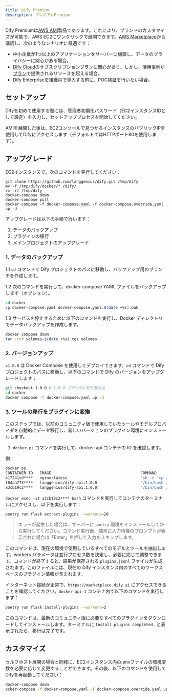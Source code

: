 ```yaml
---
title: Dify Premium
description: プレミアムPremium
---
```



Dify Premiumは[AWS AMI](https://docs.aws.amazon.com/ja_jp/AWSEC2/latest/UserGuide/ec2-instances-and-amis.html)製品であります。これにより、ブランドのカスタマイズが可能で、AWS EC2にワンクリックで展開できます。[AWS Marketplace](https://aws.amazon.com/marketplace/pp/prodview-t22mebxzwjhu6)から購読し、次のようなシナリオに最適です：

* 中小企業が1つ以上のアプリケーションをサーバーに構築し、データのプライバシーに関心がある場合。
* [Dify Cloud](/ja-jp/getting-started/cloud)のサブスクリプションプランに関心があり、しかし、活用事例が[プラン](https://dify.ai/pricing)で提供されるリソースを超える場合。
* Dify Enterpriseを組織内で導入する前に、POC検証を行いたい場合。

## セットアップ

Difyを初めて使用する際には、管理者初期化パスワード（EC2インスタンスIDとして設定）を入力し、セットアッププロセスを開始してください。

AMIを展開した後は、EC2コンソールで見つかるインスタンスのパブリックIPを使用してDifyにアクセスします（デフォルトではHTTPポート80を使用します）。

## アップグレード

EC2インスタンスで、次のコマンドを実行してください：

```
git clone https://github.com/langgenius/dify.git /tmp/dify
mv -f /tmp/dify/docker/* /dify/
rm -rf /tmp/dify
docker-compose down
docker-compose pull
docker-compose -f docker-compose.yaml -f docker-compose.override.yaml up -d
```

<Accordion title="コミュニティ版を v1.0.0 にアップグレードする">

アップグレードは以下の手順で行います：

1. データのバックアップ
2. プラグインの移行
3. メインプロジェクトのアップグレード

### 1. データのバックアップ

1.1 `cd` コマンドで Dify プロジェクトのパスに移動し、バックアップ用のブランチを作成します。

1.2 次のコマンドを実行して、docker-compose YAML ファイルをバックアップします（オプション）。

```bash
cd docker
cp docker-compose.yaml docker-compose.yaml.$(date +%s).bak
```

1.3 サービスを停止するために以下のコマンドを実行し、Docker ディレクトリでデータバックアップを作成します。

```bash
docker compose down
tar -cvf volumes-$(date +%s).tgz volumes
```

### 2. バージョンアップ

`v1.0.0` は Docker Compose を使用してデプロイできます。`cd` コマンドで Dify プロジェクトのパスに移動し、以下のコマンドで Dify のバージョンをアップグレードします：

```bash
git checkout 1.0.0 # 1.0.0 ブランチに切り替える
cd docker
docker compose -f docker-compose.yaml up -d
```

### 3. ツールの移行をプラグインに変換

このステップでは、以前のコミュニティ版で使用していたツールやモデルプロバイダを自動的にデータ移行し、新しいバージョンのプラグイン環境にインストールします。

1. `docker ps` コマンドを実行して、docker-api コンテナの ID を確認します。

例：

```bash
docker ps
CONTAINER ID   IMAGE                                       COMMAND                  CREATED       STATUS                 PORTS                                                                                                                             NAMES
417241cd****   nginx:latest                                "sh -c 'cp /docker-e…"   3 hours ago   Up 3 hours             0.0.0.0:80->80/tcp, :::80->80/tcp, 0.0.0.0:443->443/tcp, :::443->443/tcp                                                          docker-nginx-1
f84aa773****   langgenius/dify-api:1.0.0                   "/bin/bash /entrypoi…"   3 hours ago   Up 3 hours             5001/tcp                                                                                                                          docker-worker-1
a3cb19c2****   langgenius/dify-api:1.0.0                   "/bin/bash /entrypoi…"   3 hours ago   Up 3 hours             5001/tcp                                                                                                                          docker-api-1
```

`docker exec -it a3cb19c2**** bash` コマンドを実行してコンテナのターミナルにアクセスし、以下を実行します：

```bash
poetry run flask extract-plugins --workers=20
```

> エラーが発生した場合は、サーバーに `poetry` 環境をインストールしてから実行してください。コマンド実行後、端末に入力待機のプロンプトが表示された場合は「Enter」を押して入力をスキップします。

このコマンドは、現在の環境で使用しているすべてのモデルとツールを抽出します。workers パラメータは並行プロセス数を決定し、必要に応じて調整できます。コマンドが終了すると、結果が保存される `plugins.jsonl` ファイルが生成されます。このファイルには、現在の Dify インスタンス内のすべてのワークスペースのプラグイン情報が含まれます。

インターネット接続が正常で、`https://marketplace.dify.ai` にアクセスできることを確認してください。`docker-api-1` コンテナ内で以下のコマンドを実行します：

```bash
poetry run flask install-plugins --workers=2
```

このコマンドは、最新のコミュニティ版に必要なすべてのプラグインをダウンロードしてインストールします。ターミナルに `Install plugins completed.` と表示されたら、移行は完了です。

</Accordion>


## カスタマイズ

セルフホスト展開の場合と同様に、EC2インスタンス内の.envファイルの環境変数を必要に応じて変更することができます。その後、以下のコマンドを使用してDifyを再起動してください：

```bash
docker-compose down
ocker-compose -f docker-compose.yaml -f docker-compose.override.yaml up -d
```
